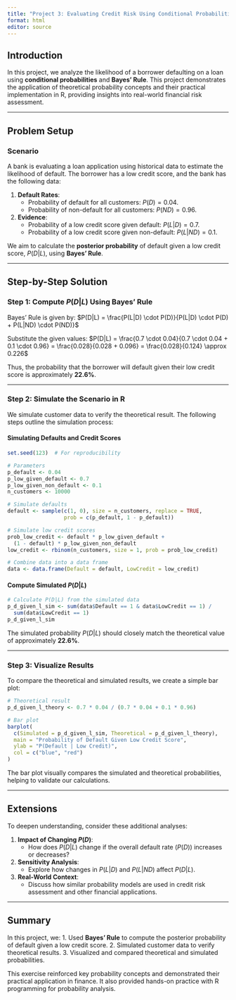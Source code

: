 ```yaml
---
title: "Project 3: Evaluating Credit Risk Using Conditional Probabilities"
format: html
editor: source
---
```


## Introduction

In this project, we analyze the likelihood of a borrower defaulting on a loan using **conditional probabilities** and **Bayes' Rule**. 
This project demonstrates the application of theoretical probability concepts and their practical 
implementation in R, providing insights into real-world financial risk assessment.

---

## Problem Setup

### Scenario
A bank is evaluating a loan application using historical data to estimate the likelihood of default. 
The borrower has a low credit score, and the bank has the following data:

1. **Default Rates**:
   - Probability of default for all customers: $P(D) = 0.04$.
   - Probability of non-default for all customers: $P(ND) = 0.96$.

2. **Evidence**:
   - Probability of a low credit score given default: $P(L|D) = 0.7$.
   - Probability of a low credit score given non-default: $P(L|ND) = 0.1$.

We aim to calculate the **posterior probability** of default given a low credit 
score, $P(D|L)$, using **Bayes' Rule**.

---

## Step-by-Step Solution

### Step 1: Compute $P(D|L)$ Using Bayes' Rule

Bayes' Rule is given by:
$P(D|L) = \frac{P(L|D) \cdot P(D)}{P(L|D) \cdot P(D) + P(L|ND) \cdot P(ND)}$

Substitute the given values:
$P(D|L) = \frac{0.7 \cdot 0.04}{0.7 \cdot 0.04 + 0.1 \cdot 0.96} = \frac{0.028}{0.028 + 0.096} = \frac{0.028}{0.124} \approx 0.226$

Thus, the probability that the borrower will default given their low credit score is approximately **22.6%**.

---

### Step 2: Simulate the Scenario in R

We simulate customer data to verify the theoretical result. The following steps outline the simulation process:

#### Simulating Defaults and Credit Scores

```r
set.seed(123)  # For reproducibility

# Parameters
p_default <- 0.04
p_low_given_default <- 0.7
p_low_given_non_default <- 0.1
n_customers <- 10000

# Simulate defaults
default <- sample(c(1, 0), size = n_customers, replace = TRUE, 
                  prob = c(p_default, 1 - p_default))

# Simulate low credit scores
prob_low_credit <- default * p_low_given_default + 
  (1 - default) * p_low_given_non_default
low_credit <- rbinom(n_customers, size = 1, prob = prob_low_credit)

# Combine data into a data frame
data <- data.frame(Default = default, LowCredit = low_credit)

```

#### Compute Simulated $P(D|L)$

```r
# Calculate P(D|L) from the simulated data
p_d_given_l_sim <- sum(data$Default == 1 & data$LowCredit == 1) / 
  sum(data$LowCredit == 1)
p_d_given_l_sim
```

The simulated probability $P(D|L)$ should closely match the theoretical 
value of approximately **22.6%**.

---

### Step 3: Visualize Results

To compare the theoretical and simulated results, we create a simple bar plot:

```r
# Theoretical result
p_d_given_l_theory <- 0.7 * 0.04 / (0.7 * 0.04 + 0.1 * 0.96)

# Bar plot
barplot(
  c(Simulated = p_d_given_l_sim, Theoretical = p_d_given_l_theory), 
  main = "Probability of Default Given Low Credit Score", 
  ylab = "P(Default | Low Credit)", 
  col = c("blue", "red")
)
```

The bar plot visually compares the simulated and theoretical probabilities, helping to validate our calculations.

---

## Extensions

To deepen understanding, consider these additional analyses:

1. **Impact of Changing $P(D)$**:
   - How does $P(D|L)$ change if the overall default rate ($P(D)$) increases or decreases?

2. **Sensitivity Analysis**:
   - Explore how changes in $P(L|D)$ and $P(L|ND)$ affect $P(D|L)$.

3. **Real-World Context**:
   - Discuss how similar probability models are used in credit risk assessment and other financial applications.

---

## Summary

In this project, we:
1. Used **Bayes' Rule** to compute the posterior probability of default given a low credit score.
2. Simulated customer data to verify theoretical results.
3. Visualized and compared theoretical and simulated probabilities.

This exercise reinforced key probability concepts and demonstrated their practical application in finance. It also provided hands-on practice with R programming for probability analysis.

